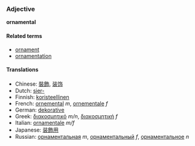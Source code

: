 ===Adjective===
'''ornamental'''

====Related terms====
*[[ornament]]
*[[ornamentation]]

====Translations====
*Chinese: [[裝飾]], [[装饰]]
*Dutch: [[sier-]]
*Finnish: [[koristeellinen]]
*French: [[ornemental]] ''m'', [[ornementale]] ''f''
*German: [[dekorative]]
*Greek: [[διακοσμητικό]] ''m/n'', [[διακοσμητική]] ''f''
*Italian: [[ornamentale]] ''m/f''
*Japanese: [[装飾用]]
*Russian: [[орнаментальная]] ''m'', [[орнаментальный]] ''f'', [[орнаментальное]] ''n''